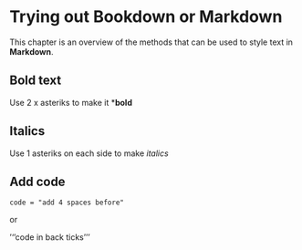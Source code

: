 # Trying out Bookdown or Markdown

This chapter is an overview of the methods that
can be used to style text in **Markdown**.

## Bold text

Use 2 x asteriks to make it ***bold**

## Italics

Use 1 asteriks on each side to make *italics*

## Add code

    code = "add 4 spaces before"
    
 or
    
'''code in back ticks'''
